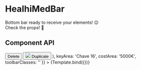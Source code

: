 
<Meta title='Components/HealthiMedBar' component={HealthiMedBar} />

# HealhiMedBar

Bottom bar ready to receive your elements! 😉 <br />
Check the props! 👋 <br />

## Component API

<Props />


<Canvas>
  <Story
    name='HealthiMedBar'
    args={{
      majorButtons: (
        <>
          <Button
            color='primary'
            style={{
              paddingRight: '1.5rem',
              paddingLeft: '1.5rem',
              marginRight: '0.5rem',
              textTransform: 'uppercase'
            }}
          >
            Delete
          </Button>
          <Button
            color='primary'
            variant='contained'
            style={{
              paddingRight: '1.5rem',
              paddingLeft: '1.5rem',
              marginRight: '0.5rem',
              textTransform: 'uppercase'
            }}
          >
            <img src={DuplicateIcon} style={{ marginRight: '0.5rem' }} />
            Duplicate
          </Button>
        </>
      ),
      keyArea: 'Chave 16',
      costArea: '5000€',
      toolbarClasses: ''
    }}
  >
    {Template.bind({})}
  </Story>
</Canvas>
